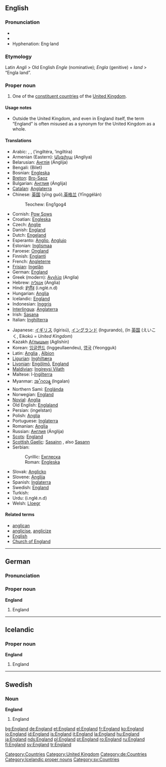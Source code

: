 {{wikipedia}}
==English==

{{rank|hold|cause|close|419|England|sense|ten|beautiful}}

===Pronunciation===
* {{IPA|/ˈɪŋglənd/}}
* {{SAMPA|/"INgl@nd/}}
*Hyphenation: Eng&middot;land

===Etymology===
Latin ''Angli'' > Old English ''Engle'' (nominative); ''Engla'' (genitive) + ''land'' > “Engla land”.

===Proper noun===
{{en-proper noun}}

# One of the [[constituent country|constituent countries]] of the [[United Kingdom]].

====Usage notes====
* Outside the United Kingdom, and even in England itself, the term “England” is often misused as a synonym for the United Kingdom as a whole.

====Translations====
{{trans-top|England}}
* Arabic: {{ARchar|[[انجلترا]]}} {{f}}, {{ARchar|[[انكلترا]]}} {{f}}, {{ARchar|[[انكلترة]]}} {{f}} (’ingiltéra, ’ingiltíra)
* Armenian (Eastern): [[Անգլիյա]] (Angliya)
* Belarusian: [[Англiя]] (Ánglija) {{f}}
* Bengali: (Bilet)
* Bosnian: [[Engleska#Bosnian|Engleska]] {{f}}
* [[Breton]]: [[Bro-Saoz]]
* Bulgarian: [[Англия]] (Ánglija) {{f}}
* [[Catalan]]: [[Anglaterra]] {{f}}
* Chinese: [[英国]] (yīng guó),[[英格兰]] (Yīnggélán)
*: Teochew: Eng1gog4
* Cornish: [[Pow Sows]]
* Croatian: [[Engleska#Croatian|Engleska]] {{f}}
* Czech: [[Anglie]] {{f}}
* Danish: [[#Danish|England]]
* Dutch: [[Engeland]] {{n}}
* Esperanto: [[Anglio]], [[Anglujo]]
* Estonian: [[Inglismaa]]
* Faroese: [[Ongland]] {{n}}
* Finnish: [[Englanti]]
* French: [[Angleterre]] {{f}}
* [[Frisian]]: [[Ingelân]] {{n}}
* German: [[#German|England]] {{n}}
* Greek (modern): [[Αγγλία]] (Anglía) {{f}}
* Hebrew: [[אנגליה]] (Anglia) {{f}}
* Hindi: [[इंग्लैंड]] (i.nglé.n.d) {{m}}
* Hungarian: [[Anglia]]
* Icelandic: [[#Icelandic|England]]
* Indonesian: [[Inggris]]
* [[Interlingua]]: [[Anglaterra]]
* Irish: [[Sasana]] {{m}}
* Italian: [[Inghilterra]] {{f}}
{{trans-mid}}
* Japanese: [[イギリス]] (Igirisú), [[イングランド]] (Ingurando), (In [[英国]] (えいこく, Eikokú = ''United Kingdom'')
* Kazakh [[Аѓлышын]] (Aglíshín) {{f}}
* Korean: [[잉글랜드]] (Inggeullaendeu), [[영국]] (Yeongguk)
* Latin: [[Anglia]] {{f}}, [[Albion]] {{f}}
* [[Ligurian]]: [[Inghiltæra]]
* [[Livonian]]: [[Engõlmō]], [[#Livonian|England]]
* [[Maldivian]]: [[Ingireysi Vilath]]
* Maltese: l-[[Ingilterra]]
* Myanmar: [[အႛဂလန္]] (Ingalan)
* Northern Sami: [[Englánda]]
* Norwegian: [[#Norwegian|England]]
* [[Novial]]: [[Anglia]]
* Old English: [[Englaland]] {{n}}
* Persian: {{FAchar|[[انگلستان]]}} (ingelstan)
* Polish: [[Anglia]] {{f}}
* Portuguese: [[Inglaterra]] {{f}}
* Romanian: [[Anglia]] {{f}}
* Russian: [[Англия]] (Ánglija) {{f}}
* [[Scots]]: [[#Scots|England]]
* [[Scottish Gaelic]]: [[Sasainn]] {{f}}, also [[Sasann]] {{m}}
* Serbian:
*: Cyrillic: [[Енглеска#Serbian|Енглеска]] {{f}}
*: Roman: [[Engleska#Serbian|Engleska]] {{f}}
* Slovak: [[Anglicko]]
* Slovene: [[Anglija]] {{f}}
* Spanish: [[Inglaterra]] {{f}}
* Swedish: [[#Swedish|England]]
* Turkish: {{Unicode|[[İngiltere]]}}
* Urdu: {{URchar|[[انگلینڈ]]}} (i.nglé.n.d)
* Welsh: [[Lloegr]] {{f}}
{{trans-bottom}}

====Related terms====
* [[anglican]]
* [[anglicise]], [[anglicize]]
* [[English]]
* [[Church of England]]

[[Category:Countries]]
[[Category:United Kingdom]]

----

==German==

===Pronunciation===
{{IPA|/ˈɛŋlant/}}

===Proper noun===
'''England''' {{n}}

# England

[[Category:de:Countries]]

----

==Icelandic==
{{Icelandic declension hk sb örnefni|England}}
===Proper noun===
'''England''' {{n}}

# England

[[Category:Icelandic proper nouns]]

----

==Swedish==

===Noun===
'''England'''

# England

[[Category:sv:Countries]]

[[bg:England]]
[[de:England]]
[[et:England]]
[[el:England]]
[[fr:England]]
[[ko:England]]
[[io:England]]
[[id:England]]
[[is:England]]
[[it:England]]
[[la:England]]
[[hu:England]]
[[ja:England]]
[[nds:England]]
[[pl:England]]
[[pt:England]]
[[ro:England]]
[[ru:England]]
[[fi:England]]
[[sv:England]]
[[tr:England]]